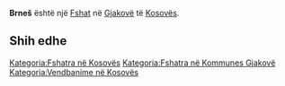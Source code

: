 {{Fshat në Kosovës
 | Emri                = Brneš
| srp_N_name = Brneš
| srp_N_FULL_NAME_RO = Brneš
| srp_N_FULL_NAME_ND_RO = Brnes
| srp_N_SORT_NAME_RG = BRNES
| srp_N_FULL_NAME_RG = Brneš
| srp_N_FULL_NAME_ND_RG = Brnes

 | Emri (Rasa dhanore) = 
 | Figura              = 
 | Shteti              = Kosovo
 | Komuna              = Gjakovë
 | Kodi postar         = 
 | Sipërfaqja          = 

 | Popullsia           = 

 | Regj. i popullsisë  = 
 | Dend. e popullsisë  = 
 | Faqja zyrtare       = 
 <!--- Koordinatat ----> 
 | Gjerësia            = 42.397222
 | Gjatësia            = 21.200833
 | Lartësia            = 
}}
'''Brneš''' është një [[Fshat]] në [[Gjakovë]] të [[Kosovës]].

<!-- == Gjeografia == -->
<!-- == Historia == -->
<!-- == Demografia == -->
== Shih edhe ==
{{Komuna Gjakovë}}
{{Kosovo-Administrata-Cung}}

[[Kategoria:Fshatra në Kosovës]]
[[Kategoria:Fshatra në Kommunes Gjakovë]]
[[Kategoria:Vendbanime në Kosovës]]